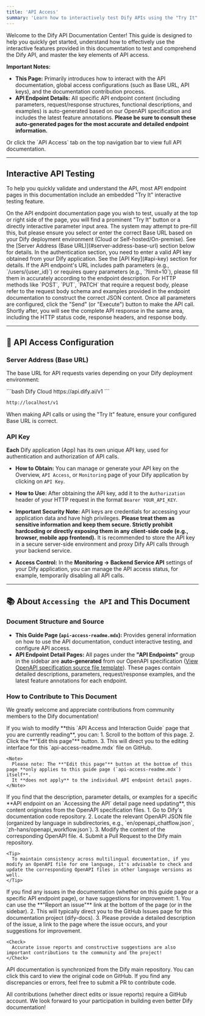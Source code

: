 ```yaml
---
title: 'API Access'
summary: 'Learn how to interactively test Dify APIs using the "Try It" feature in this documentation, get important information about Base URL and API keys, and understand how to contribute to our documentation ecosystem.'
---
```


Welcome to the Dify API Documentation Center! This guide is designed to help you quickly get started, understand how to effectively use the interactive features provided in this documentation to test and comprehend the Dify API, and master the key elements of API access.

**Important Notes:**

*   **This Page:** Primarily introduces how to interact with the API documentation, global access configurations (such as Base URL, API keys), and the documentation contribution process.
*   **API Endpoint Details:** All specific API endpoint content (including parameters, request/response structures, functional descriptions, and examples) is auto-generated based on our OpenAPI specification and includes the latest feature annotations. **Please be sure to consult these auto-generated pages for the most accurate and detailed endpoint information.**

<Card title="API Access" icon="code" href="/api-reference/chat/send-chat-message" horizontal>
Or click the `API Access` tab on the top navigation bar to view full API documentation.
</Card>

---

## Interactive API Testing

To help you quickly validate and understand the API, most API endpoint pages in this documentation include an embedded "Try It" interactive testing feature.

<Steps>
  <Step title="Locate the 'Try It' Feature">
    On the API endpoint documentation page you wish to test, usually at the top or right side of the page, you will find a prominent "Try It" button or a directly interactive parameter input area.
  </Step>
  <Step title="Configure Request Parameters">
    <AccordionGroup>
      <Accordion title="Server Address (Base URL)">
        The system may attempt to pre-fill this, but please ensure you select or enter the correct Base URL based on your Dify deployment environment (Cloud or Self-hosted/On-premise). See the [Server Address (Base URL)](#server-address-base-url) section below for details.
      </Accordion>
      <Accordion title="Authentication (API Key)">
        In the authentication section, you need to enter a valid API key obtained from your Dify application. See the [API Key](#api-key) section for details.
      </Accordion>
      <Accordion title="Path and Query Parameters">
        If the API endpoint's URL includes path parameters (e.g., `/users/{user_id}`) or requires query parameters (e.g., `?limit=10`), please fill them in accurately according to the endpoint description.
      </Accordion>
      <Accordion title="Request Body">
        For HTTP methods like `POST`, `PUT`, `PATCH` that require a request body, please refer to the request body schema and examples provided in the endpoint documentation to construct the correct JSON content.
      </Accordion>
    </AccordionGroup>
  </Step>
  <Step title="Send Request and View Results">
    Once all parameters are configured, click the "Send" (or "Execute") button to make the API call. Shortly after, you will see the complete API response in the same area, including the HTTP status code, response headers, and response body.
  </Step>
</Steps>

---

## 🔑 API Access Configuration

### Server Address (Base URL)

The base URL for API requests varies depending on your Dify deployment environment:

<CodeGroup>
  ```bash Dify Cloud
https://api.dify.ai/v1
  ```

  ```bash Self-hosted / On-premise Deployment
http://localhost/v1
  ```
</CodeGroup>
<Info>
  When making API calls or using the "Try It" feature, ensure your configured Base URL is correct.
</Info>

### API Key

**Each** Dify application (App) has its own unique API key, used for authentication and authorization of API calls.

*   **How to Obtain:** You can manage or generate your API key on the Overview, `API Access`, or `Monitoring` page of your Dify application by clicking on `API Key`.

*   **How to Use:** After obtaining the API key, add it to the `Authorization` header of your HTTP request in the format `Bearer YOUR_API_KEY`.

*   **Important Security Note:**
    <Warning>
      API keys are credentials for accessing your application data and have high privileges. **Please treat them as sensitive information and keep them secure. Strictly prohibit hardcoding or directly exposing them in any client-side code (e.g., browser, mobile app frontend).** It is recommended to store the API key in a secure server-side environment and proxy Dify API calls through your backend service.
    </Warning>

*   **Access Control:** In the **Monitoring -> Backend Service API** settings of your Dify application, you can manage the API access status, for example, temporarily disabling all API calls.

---

## 📚 About `Accessing the API` and This Document

### Document Structure and Source

*   **This Guide Page (`api-access-readme.mdx`):** Provides general information on how to use the API documentation, conduct interactive testing, and configure API access.
*   **API Endpoint Detail Pages:** All pages under the **"API Endpoints"** group in the sidebar are **auto-generated** from our OpenAPI specification ([View OpenAPI specification source file template](https://github.com/langgenius/dify/tree/main/web/app/components/develop/template)). These pages contain detailed descriptions, parameters, request/response examples, and the latest feature annotations for each endpoint.

### How to Contribute to This Document

We greatly welcome and appreciate contributions from community members to the Dify documentation!

<Tabs>
  <Tab title="Editing This Page (This Guide)">
    If you wish to modify **this `API Access and Interaction Guide` page that you are currently reading**, you can:
    1.  Scroll to the bottom of this page.
    2.  Click the <Icon icon="pen-to-square" /> **"Edit this page"** button.
    3.  This will direct you to the editing interface for this `api-access-readme.mdx` file on GitHub.

    <Note>
      Please note: The **"Edit this page"** button at the bottom of this page **only applies to this guide page (`api-access-readme.mdx`) itself**.
      It **does not apply** to the individual API endpoint detail pages.
    </Note>
  </Tab>

  <Tab title="Modifying API Endpoint Descriptions (OpenAPI Specification)">
    If you find that the description, parameter details, or examples for a specific **API endpoint on an `Accessing the API` detail page need updating**, this content originates from the OpenAPI specification files.
    1.  Go to Dify's documentation code repository.
    2.  Locate the relevant OpenAPI JSON file (organized by language in subdirectories, e.g., `en/openapi_chatflow.json`, `zh-hans/openapi_workflow.json`).
    3.  Modify the content of the corresponding OpenAPI file.
    4.  Submit a Pull Request to the Dify main repository.

    <Tip>
      To maintain consistency across multilingual documentation, if you modify an OpenAPI file for one language, it's advisable to check and update the corresponding OpenAPI files in other language versions as well.
    </Tip>
  </Tab>

  <Tab title="Reporting Issues or Suggestions">
    If you find any issues in the documentation (whether on this guide page or a specific API endpoint page), or have suggestions for improvement:
    1.  You can use the **"Report an issue"** link at the bottom of the page (or in the sidebar).
    2.  This will typically direct you to the GitHub Issues page for this documentation project (dify-docs).
    3.  Please provide a detailed description of the issue, a link to the page where the issue occurs, and your suggestions for improvement.

    <Check>
      Accurate issue reports and constructive suggestions are also important contributions to the community and the project!
    </Check>
  </Tab>
</Tabs>

<Card title="Sync" icon="rotate" href="https://github.com/langgenius/dify/tree/main/web/app/components/develop/template" horizontal>
API documentation is synchronized from the Dify main repository. You can click this card to view the original code on GitHub. If you find any discrepancies or errors, feel free to submit a PR to contribute code.
</Card>

All contributions (whether direct edits or issue reports) require a GitHub account. We look forward to your participation in building even better Dify documentation!
